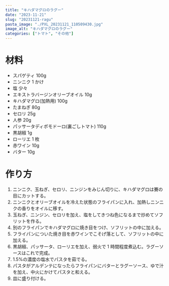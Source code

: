 ```yaml
---
title: "キハダマグロのラグー"
date: "2023-11-21"
slug: "20231121-ragu"
pasta_image: "./PXL_20231121_110509430.jpg"
image_alt: "キハダマグロのラグー"
categories: ["トマト", "その他"]
---
```


# 材料

- スパゲティ 100g
- ニンニク 1 かけ
- 塩 少々
- エキストラバージンオリーブオイル 10g
- キハダマグロ(加熱用) 100g
- たまねぎ 80g
- セロリ 25g
- 人参 20g
- パッサータディポモドーロ(裏ごしトマト) 110g
- 黒胡椒 1g
- ローリエ 1 枚
- 赤ワイン 10g
- バター 10g

# 作り方

1. ニンニク、玉ねぎ、セロリ、ニンジンをみじん切りに、キハダマグロは賽の目にカットする。
2. ニンニクとオリーブオイルを冷えた状態のフライパンに入れ、加熱しニンニクの香りをオイルに移す。
3. 玉ねぎ、ニンジン、セロリを加え、塩をしてきつね色になるまで炒めてソフリットを作る。
4. 別のフライパンでキハダマグロに焼き目をつけ、ソフリットの中に加える。
5. フライパンについた焼き目を赤ワインでこそげ落として、ソフリットの中に加える。
6. 黒胡椒、パッサータ、ローリエを加え、弱火で 1 時間程度煮込む。ラグーソースはこれで完成。
7. 1.5%の濃度の塩水でパスタを茹でる。
8. パスタがアルデンテになったらフライパンにバターとラグーソース、ゆで汁を加え、中火にかけてパスタと和える。
9. 皿に盛り付ける。
